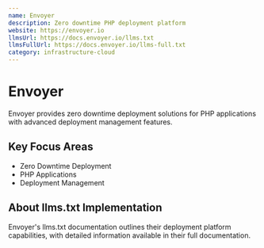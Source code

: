 ```yaml
---
name: Envoyer
description: Zero downtime PHP deployment platform
website: https://envoyer.io
llmsUrl: https://docs.envoyer.io/llms.txt
llmsFullUrl: https://docs.envoyer.io/llms-full.txt
category: infrastructure-cloud
---
```


# Envoyer

Envoyer provides zero downtime deployment solutions for PHP applications with advanced deployment management features.

## Key Focus Areas

- Zero Downtime Deployment
- PHP Applications
- Deployment Management

## About llms.txt Implementation

Envoyer's llms.txt documentation outlines their deployment platform capabilities, with detailed information available in their full documentation.
